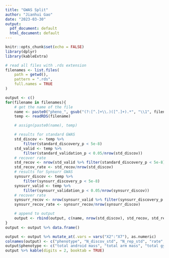 ```yaml
---
title: "GWAS Split"
author: "Jianhui Gao"
date: "2023-03-30"
output:
  pdf_document: default
  html_document: default
---
```


```r
knitr::opts_chunk$set(echo = FALSE)
library(dplyr)
library(kableExtra)
```

```r
# read all files with .rds extension
filenames <- list.files(
    path = getwd(),
    pattern = ".rds",
    full.names = TRUE
)
```

```r
output <- c()
for(filename in filenames){
    # get the name of the file
    name <- paste0("pheno_", gsub("(?:[^.]+\\.)([^.]+).*", "\\1", filename))
    temp <- readRDS(filename)

    # assign(paste0(name), temp)

    # results for standard GWAS
    std_discov <- temp %>%
        filter(standard_discovery_p < 5e-8)
    std_valid <- temp %>%
        filter(standard_validation_p < 0.05/nrow(std_discov))
    # recover rate
    std_recov <- nrow(std_valid %>% filter(standard_discovery_p < 5e-8))
    std_recov_rate <- std_recov/nrow(std_discov)
    # results for Synsurr GWAS
    synsurr_discov <- temp %>%
        filter(synsurr_discovery_p < 5e-8)
    synsurr_valid <- temp %>%
        filter(synsurr_validation_p < 0.05/nrow(synsurr_discov))
    # recover rate
    synsurr_recov <- nrow(synsurr_valid %>% filter(synsurr_discovery_p < 5e-8))
    synsurr_recov_rate <- synsurr_recov/nrow(synsurr_discov)

    # append to output
    output <- rbind(output, c(name, nrow(std_discov), std_recov, std_recov_rate, nrow(synsurr_discov), synsurr_recov, synsurr_recov_rate))
}
output <- output %>% data.frame()
```
```r
output <- output %>% mutate_at(.vars = vars("X2":"X7"), as.numeric)
colnames(output) <- c("phenotype", "N_discov_std", "N_rep_std", "rate", "N_discov_synsurr", "N_rep_synsurr", "rate")
output$phenotype <- c("total android mass", "total arm mass", "total gynoid mass", "total leg mass", "total body mass", "total trun mass")
output %>% kable(digits = 2, booktab = TRUE)
```

